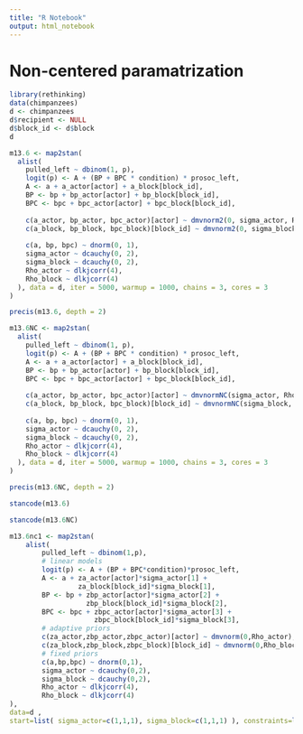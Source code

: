 ```yaml
---
title: "R Notebook"
output: html_notebook
---
```



# Non-centered paramatrization

```r
library(rethinking)
data(chimpanzees)
d <- chimpanzees
d$recipient <- NULL
d$block_id <- d$block
d
```

```r
m13.6 <- map2stan(
  alist(
    pulled_left ~ dbinom(1, p),
    logit(p) <- A + (BP + BPC * condition) * prosoc_left,
    A <- a + a_actor[actor] + a_block[block_id],
    BP <- bp + bp_actor[actor] + bp_block[block_id],
    BPC <- bpc + bpc_actor[actor] + bpc_block[block_id],
    
    c(a_actor, bp_actor, bpc_actor)[actor] ~ dmvnorm2(0, sigma_actor, Rho_actor),
    c(a_block, bp_block, bpc_block)[block_id] ~ dmvnorm2(0, sigma_block, Rho_block),
    
    c(a, bp, bpc) ~ dnorm(0, 1),
    sigma_actor ~ dcauchy(0, 2),
    sigma_block ~ dcauchy(0, 2),
    Rho_actor ~ dlkjcorr(4),
    Rho_block ~ dlkjcorr(4)
  ), data = d, iter = 5000, warmup = 1000, chains = 3, cores = 3
)
```

```r
precis(m13.6, depth = 2)
```


```r
m13.6NC <- map2stan(
  alist(
    pulled_left ~ dbinom(1, p),
    logit(p) <- A + (BP + BPC * condition) * prosoc_left,
    A <- a + a_actor[actor] + a_block[block_id],
    BP <- bp + bp_actor[actor] + bp_block[block_id],
    BPC <- bpc + bpc_actor[actor] + bpc_block[block_id],
    
    c(a_actor, bp_actor, bpc_actor)[actor] ~ dmvnormNC(sigma_actor, Rho_actor),
    c(a_block, bp_block, bpc_block)[block_id] ~ dmvnormNC(sigma_block, Rho_block),
    
    c(a, bp, bpc) ~ dnorm(0, 1),
    sigma_actor ~ dcauchy(0, 2),
    sigma_block ~ dcauchy(0, 2),
    Rho_actor ~ dlkjcorr(4),
    Rho_block ~ dlkjcorr(4)
  ), data = d, iter = 5000, warmup = 1000, chains = 3, cores = 3
)
```

```r
precis(m13.6NC, depth = 2)
```



```r
stancode(m13.6)
```

```r
stancode(m13.6NC)
```

```r
m13.6nc1 <- map2stan(
    alist(
        pulled_left ~ dbinom(1,p),
        # linear models
        logit(p) <- A + (BP + BPC*condition)*prosoc_left,
        A <- a + za_actor[actor]*sigma_actor[1] +
                 za_block[block_id]*sigma_block[1],
        BP <- bp + zbp_actor[actor]*sigma_actor[2] +
                   zbp_block[block_id]*sigma_block[2],
        BPC <- bpc + zbpc_actor[actor]*sigma_actor[3] +
                     zbpc_block[block_id]*sigma_block[3],
        # adaptive priors
        c(za_actor,zbp_actor,zbpc_actor)[actor] ~ dmvnorm(0,Rho_actor),
        c(za_block,zbp_block,zbpc_block)[block_id] ~ dmvnorm(0,Rho_block),
        # fixed priors
        c(a,bp,bpc) ~ dnorm(0,1),
        sigma_actor ~ dcauchy(0,2),
        sigma_block ~ dcauchy(0,2),
        Rho_actor ~ dlkjcorr(4),
        Rho_block ~ dlkjcorr(4)
),
data=d ,
start=list( sigma_actor=c(1,1,1), sigma_block=c(1,1,1) ), constraints=list( sigma_actor="lower=0", sigma_block="lower=0" ), types=list( Rho_actor="corr_matrix", Rho_block="corr_matrix" ), iter=5000 , warmup=1000 , chains=3 , cores=3 )
```
